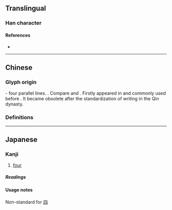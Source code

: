 {{also|四|肆}}
{{character info/new}}
<!-- may be replaced by zh-forms -->
==Translingual==

===Han character===
{{Han char|rn=7|rad=二|as=02|sn=4|four=10101|canj=MMMM|ids=⿱二二}}

====References====
* {{Han ref|kx=0087.010|dkj=00259|dj=0183.020|hdz=10010.020|uh=4E96|ud=20118}}

----

==Chinese==

===Glyph origin===
{{Han etym}}
{{liushu|i}} - four parallel lines. {{zh-etym-quadruple|一}}. Compare {{zh-l|*二}} and {{zh-l|*三}}. Firstly appeared in {{w|oracle bone script}} and commonly used before {{w|Qin Dynasty}}. It became obsolete after the standardization of writing in the Qin dynasty.

===Definitions===
{{zh-see|四|a}}

----

==Japanese==

===Kanji===
{{ja-kanji|grade=uc|rs=二02}}

# {{lb|ja|archaic|sort=し}} [[four]]

=====Readings=====
{{ja-readings
|goon=し
|kanon=し
|kun=よ-, よ-つ, よっ-つ, よん-
}}

====Usage notes====
Non-standard for [[四]]
